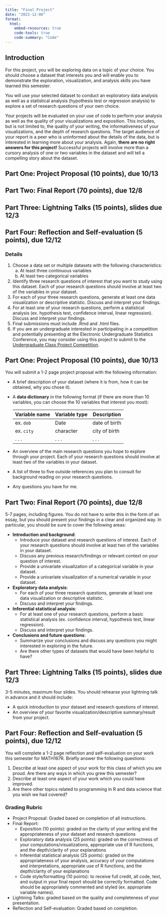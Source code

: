 ```yaml
---
title: "Final Project"
date: "2023-12-06"
format: 
  html:
    embed-resources: true
    code-tools: true
    code-summary: "Code"
---
```

 
 
## Introduction

For this project, you will be exploring data on a topic of your choice. You should choose a dataset that interests you and will enable you to demonstrate the exploration, visualization, and analysis skills you have learned this semester.

You will use your selected dataset to conduct an exploratory data analysis as well as a statistical analysis (hypothesis test or regression analysis) to explore a set of research questions of your own choice.

Your projects will be evaluated on your use of code to perform your analysis as well as the quality of your visualizations and exposition. This includes, but is not limited to, the quality of your writing, the informativeness of your visualizations, and the depth of research questions. The target audience of your report is a peer who is uninformed about the details of the data, but is interested in learning more about your analysis. Again, **there are no right answers for this project!** Successful projects will involve more than a cursory analysis of one or two variables in the dataset and will tell a compelling story about the dataset.

## Part One: Project Proposal (10 points), due 10/13

## Part Two: Final Report (70 points), due 12/8

## Part Three: Lightning Talks (15 points), slides due 12/3

## Part Four: Reflection and Self-evaluation (5 points), due 12/12


### Details

1.  Choose a data set or multiple datasets with the following characteristics:
    a.  At least three continuous variables
    b.  At least two categorical variables
2.  Identify three research questions of interest that you want to study using this dataset. Each of your research questions should involve at least two of the variables in your dataset.
3.  For each of your three research questions, generate at least one data visualization or descriptive statistic. Discuss and interpret your findings.
4.  For at least one of your research questions, perform a statistical analysis (ex. hypothesis test, confidence interval, linear regression). Discuss and interpret your findings.
5.  Final submissions must include .Rmd and .html files.
6.  If you are an undergraduate interested in participating in a competition and potentially presenting at the Electronic Undergraduate Statistics Conference, you may consider using this project to submit to the [Undergraduate Class Project Competition](https://www.causeweb.org/usproc/usclap).

## Part One: Project Proposal (10 points), due 10/13

You will submit a 1-2 page project proposal with the following information:

-   A brief description of your dataset (where it is from, how it can be obtained, why you chose it).

-   A **data dictionary** in the following format (if there are more than 10 variables, you can choose the 10 variables that interest you most):

    | Variable name | Variable type | Description   |
    |---------------|---------------|---------------|
    | ex. `dob`     | Date          | date of birth |
    | ex. `city`    | character     | city of birth |
    | . . .         | . . .         | . . .         |

-   An overview of the main research questions you hope to explore through your project. Each of your research questions should involve at least two of the variables in your dataset.

-   A list of three to five outside references you plan to consult for background reading on your research questions.

-   Any questions you have for me.

## Part Two: Final Report (70 points), due 12/8

5-7 pages, including figures. You do not have to write this in the form of an essay, but you should present your findings in a clear and organized way. In particular, you should be sure to cover the following areas:

-   **Introduction and background**: 
    - Introduce your dataset and research questions of interest. Each of your research questions should involve at least two of the variables in your dataset.
    - Discuss any previous research/findings or relevant context on your question of interest. 
    - Provide a univariate visualization of a categorical variable in your dataset.
    - Provide a univariate visualization of a numerical variable in your dataset.
-   **Exploratory data analysis**: 
    - For each of your three research questions, generate at least one data visualization or descriptive statistic. 
    - Discuss and interpret your findings.
-   **Inferential statistical analysis**:
    - For at least one of your research questions, perform a basic statistical analysis (ex. confidence interval, hypothesis test, linear regression). 
    - Discuss and interpret your findings.
-   **Conclusions and future questions**: 
    - Summarize your conclusions and discuss any questions you might interested in exploring in the future. 
    - Are there other types of datasets that would have been helpful to have?

## Part Three: Lightning Talks (15 points), slides due 12/3

3-5 minutes, maximum four slides. You should rehearse your lightning talk in advance and it should include:

-   A quick introduction to your dataset and research questions of interest.
-   An overview of your favorite visualization/descriptive summary/result from your project.

## Part Four: Reflection and Self-evaluation (5 points), due 12/12

You will complete a 1-2 page reflection and self-evaluation on your work this semester for MATH167R. Briefly answer the following questions:

1. Describe at least one aspect of your work for this class of which you are proud. Are there any ways in which you grew this semester?
2. Describe at least one aspect of your work which you could have improved.  
3. Are there other topics related to programming in R and data science that you wish we had covered?

### Grading Rubric

-   Project Proposal: Graded based on completion of all instructions.
-   Final Report:
    -   Exposition (10 points): graded on the clarity of your writing and the appropriateness of your dataset and research questions
    -   Exploratory data analysis (25 points): graded on the correctness of your computations/visualizations, appropriate use of R functions, and the depth/clarity of your explanations
    -   Inferential statistical analysis (25 points): graded on the appropriateness of your analysis, accuracy of your computations and interpretations, appropriate use of R functions, and the depth/clarity of your explanations
    -   Code style/formatting (10 points): to receive full credit, all code, text, and output in your final report should be correctly formatted. Code should be appropriately commented and styled (ex. appropriate variable names).
-   Lightning Talks: graded based on the quality and completeness of your presentation.
-   Reflection and Self-evaluation: Graded based on completion.
